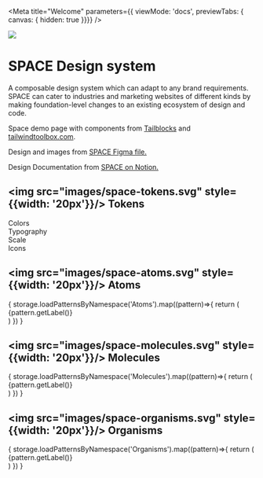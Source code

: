

<Meta title="Welcome"
  parameters={{ viewMode: 'docs', previewTabs: { canvas: { hidden: true }}}}
/>

<div style={{margin: 'auto', position: 'relative', marginBottom: '40px'}}>
  <img src="images/background_space.png" style={{ width: '100%' }}/>
</div>
<div class="welcome-head">
  <h1>SPACE Design system</h1>
  <p class="head-desc">A composable design system which can adapt to any brand requirements. SPACE can cater to industries and marketing websites of different kinds by making foundation-level changes to an existing ecosystem of design and code.</p>

  <p>Space demo page with components from <a href="https://mertjf.github.io/tailblocks/" target="_blank">Tailblocks</a> and <a href="https://www.tailwindtoolbox.com" target="_blank"> tailwindtoolbox.com</a>.</p>

  <p>Design and images from <a href="https://www.figma.com/file/dlWomhChdClRAEcn40SW0i/SPACE-Master-UI-Kit?type=design&t=RrYVGWg4zi3mGRRO-6" target="_blank"><u>SPACE Figma file.</u></a></p>
  <p>Design Documentation from <a href="https://www.notion.so/qed42epl/Space-DXP-9bbd88462ceb4b6a82b374e36c6959c0"><u>SPACE on Notion.</u></a></p>
</div>


<div class="welcome-wrapper" style={{paddingTop: '40px'}}>

  ## <img src="images/space-tokens.svg" style={{width: '20px'}}/> Tokens
  <Canvas>
    <div class="space-wrapper">
      <LinkTo story="page" kind="Tokens/Colors">
        <Badge status="neutral">Colors</Badge>
      </LinkTo>
    </div>
    <div class="space-wrapper">
      <LinkTo story="page" kind="Tokens/Typography">
        <Badge status="neutral">Typography</Badge>
      </LinkTo>
    </div>
    <div class="space-wrapper">
      <LinkTo story="page" kind="Tokens/Scale">
        <Badge status="neutral">Scale</Badge>
      </LinkTo>
    </div>
    <div class="space-wrapper">
      <LinkTo story="page" kind="Tokens/Icons">
        <Badge status="neutral">Icons</Badge>
      </LinkTo>
    </div>
  </Canvas>

  ## <img src="images/space-atoms.svg" style={{width: '20px'}}/> Atoms
  <Canvas>
    {
      storage.loadPatternsByNamespace('Atoms').map((pattern)=>{
        return (
          <div class="space-wrapper">
            <LinkTo class={pattern.getId()} key={pattern.getId()} story={pattern.getDefaultVariant().getLabel()} kind={`${pattern.getNamespace()}-${pattern.getId()}`}>
              <Badge status="neutral">{pattern.getLabel()}</Badge>
            </LinkTo>
          </div>
        )
      })
    }
  </Canvas>


  ## <img src="images/space-molecules.svg" style={{width: '20px'}}/> Molecules
  <Canvas>
    {
      storage.loadPatternsByNamespace('Molecules').map((pattern)=>{
        return (
          <div class="space-wrapper">
            <LinkTo key={pattern.getId()} story={pattern.getDefaultVariant().getLabel()} kind={`${pattern.getNamespace()}-${pattern.getId()}`}>
              <Badge status="neutral">{pattern.getLabel()}</Badge>
            </LinkTo>
          </div>
        )
      })
    }
  </Canvas>

  ## <img src="images/space-organisms.svg" style={{width: '20px'}}/> Organisms
  <Canvas>
    {
      storage.loadPatternsByNamespace('Organisms').map((pattern)=>{
        return (
          <div class="space-wrapper">
            <LinkTo key={pattern.getId()} story={pattern.getDefaultVariant().getLabel()} kind={`${pattern.getNamespace()}-${pattern.getId()}`}>
              <Badge status="neutral">{pattern.getLabel()}</Badge>
            </LinkTo>
          </div>
        )
      })
    }
  </Canvas>
</div>
